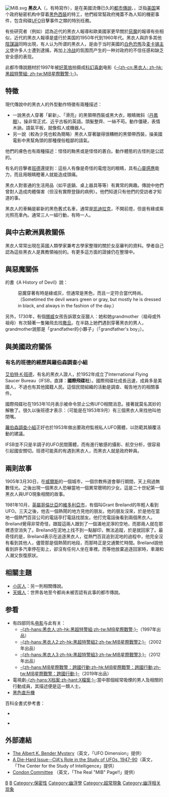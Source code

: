 {{noteTA
|1=zh-cn:罗伯森调查小组; zh-tw:羅伯森調查小組; zh-hk:羅拔臣調查小組;
}}
{{otheruses|other=同名电影|黑衣人 (电影)}}
{{主條目消歧義|本條目介紹的是'''美國一個穿着黑色西裝的特工'''。關於香港俗称为「黑衣人」的激進派示威者，詳見'''[[黑群|黑群]]'''。}}
[[File:MiB.svg|thumb]]
'''黑衣人'''（{{lang-en|'''Men in black'''}}，有時寫作{{lang|en|'''MIB'''}}），是在美國流傳已久的[[都市傳說|都市傳說]]、{{link-en|UFO陰謀論|UFO conspiracy theory}}，泛指[[美国|美国]]某个政府秘密机构中穿着[[西裝|黑色西裝]]的特工，他們經常幫政府掩蓋不為人知的機密事件，包含飛碟[[不明飛行物|UFO]]目擊事件之類的特別任務。

有些研究者（例如{{link-en|John Keel|John Keel}}）認為近代的黑衣人報導和歐美國家更早關於[[惡魔|惡魔]]的報導有些相似，近代的黑衣人報導是盛行於美国的1950年代到1960年代。黑衣人與許多其他[[陰謀論|陰謀論]]同時出現，有人认为所谓的黑衣人，是由于当时美國的[[白色恐怖|白色恐怖]]及[[麦卡锡主义|麦卡锡主义]]使许多人士遭到逮捕，再加上[[冷战|冷战]]的氛围而产生的一种对政府的不信任感和缺乏安全感的表现。

此都市傳說題材於1997年被[[好萊塢|好萊塢]]拍摄成[[科幻|科幻]][[喜劇|喜劇]]电影《[[黑超特警組|-{zh-cn:黑衣人; zh-hk:黑超特警組; zh-tw:MIB星際戰警;}-]]》。

== 特徵 ==
現代傳說中的黑衣人的外型動作特徵有兩種描述：
* 一說黑衣人穿著「嶄新」、「滑亮」的黑領帶西裝或黑大衣，眼睛微斜（[[丹鳳眼|丹鳳眼]]）。操非常正式、近乎古板的英語。頭髮整齊、一絲不苟。動作僵硬，表情木訥，語氣平板，就像假人或機器人。
* 另一說（較為少見也較為簡略）黑衣人穿著皺得很糟糕的黑領帶西裝，操美國電影中黑幫角頭的那種俚俗粗鄙的語氣。
 
他們的膚色也有兩種描述：怪怪的黝黑或是怪怪的蒼白。動作體態的古怪則是公認的。
 
有名的目擊者[[#有名的班德的經歷與羅伯森調查小組|班德]]還提到：這些人有像是奇怪的電燈泡的眼睛，具有[[心靈感應|心靈感應]]能力，而且用眼睛瞪著人就能造成頭痛。
 
黑衣人對普通的生活用品（如平底鍋、桌上器具等等）有異常的興趣。傳說中他們曾對人造成肉體傷害（但沒有實際登錄的病例）。他們知道只有他們的受訪者才知道的事。
 
黑衣人的車輛是嶄新的黑色舊式名車，通常是[[凯迪拉克|凯迪拉克]]，不開前燈，但是有綠或紫光照亮車內。通常三人一組行動，有時一人。

== 與中古歐洲異教關係 ==
黑衣人常常出現在英國人類學家兼考古學家{{link-en|Margaret Murray|Margaret Murray}}整理的關於女巫審判的資料。學者自己認為這些黑衣人是異教領袖扮的。有更多這方面的證據仍在整理中。

== 與惡魔關係 ==
{{link-en|William Wood|William Wood}}的書《A History of Devil》說：

:惡魔穿著有時是綠或灰，但通常是黑色，而且一定符合當代時尚。
:（Sometimed the devil wears green or gray, but mostly he is dressed in black, and always in the fashion of the day.）

另外，1730年，有個[[挪威|挪威]]女孩告訴眾女巫獵人：她和她grandmother（祖母或外祖母）有次騎著一隻豬飛去找[[撒旦|撒旦]]。在半路上她們遇到穿著黑衣的男人，grandmother說那是「grandfather的小夥子」（「grandfather's boy」）。

== 與美國政府關係 ==
=== 有名的班德的經歷與羅伯森調查小組 ===
[[艾伯特·K·班德|艾伯特·K·班德]]，有名的黑衣人證人，於1952年成立了International Flying Saucer Bureau（IFSB，直譯：'''國際飛碟社'''）。國際飛碟社成長迅速，成員多是美國人，不過也有其他國籍人民。這個民間組織的活動是調查、報告地方的相關事件。

國際飛碟社在1953年10月表示被命令禁止公佈UFO相關消息。接著就莫名其妙的解散了。很久以後班德才表示：（可能是在1953年9月）有三個黑衣人來找他叫他閉嘴。

[[羅伯森調查小組|羅伯森調查小組]]正好也於1953年做出要政府監視私人UFO團體，以防範其顛覆活動的建議。

IFSB並不只是半調子的UFO民間團體，而有進行敏感的攝影、航空分析，很容易引起國安關切。班德可能真的有遇到黑衣人，而黑衣人就是政府幹員。

== 兩則故事 ==
1905年3月30日，在[[威爾斯|威爾斯]]的一個城市，一個宗教佈道會舉行期間，天上飛過無數怪光。之後出現一個黑衣人恐嚇當地一個異常聰明的少女。這是二十世紀第一個黑衣人與UFO現象相關的故事。

1981年10月，[[英屬哥倫比亞|英屬哥倫比亞]]的[[維多利亞市|維多利亞市]]，有個叫Grant Breiland的年輕人看到UFO。三天之後，他去一個熱鬧的地方見他的朋友。他的朋友沒來，於是他在當地一個熱門百貨公司的電話亭打電話找朋友。他打完電話後看到兩個黑衣人。Breiland覺得非常奇怪，跟蹤這兩人跟到了一個滿地泥濘的空地，而那兩人就在那裡憑空消失了。Breiland在泥地上找不到一點腳印，無法追蹤，於是就回家了。最奇怪的是，Breiland表示在追逐黑衣人，從熱門百貨追到泥地的過程中，他完全沒有看到其他人，儘管那是個熱鬧的地段，而那時正是交通繁忙時間。Breiland說他看到許多汽車停在街上，卻沒有任何人坐在車裡。而等他放棄追逐回家時，車潮和人潮又恢復原狀。

== 相關主題 ==
* [[小灰人|小灰人]]：另一則相關傳說。
* [[天蛾人|天蛾人]]：世界各地至今都尚未被否認有此事的都市傳說。

== 参看 ==
*有四部同名[[电影|电影]]与此有关：
** [[黑超特警組|-{zh-hans:黑衣人;zh-hk:黑超特警組;zh-tw:MIB星際戰警;}-]]（1997年出品）
** [[黑超特警組2|-{zh-hans:黑衣人2;zh-hk:黑超特警組2;zh-tw:MIB星際戰警2;}-]]（2002年出品）
** [[黑衣人3|-{zh-hans:黑衣人3;zh-hk:黑超特警組3;zh-tw:MIB星際戰警3;}-]]（2012年出品）
** [[MIB星際戰警：跨國行動|-{zh-hans:MIB星際戰警：跨國行動;zh-hk:MIB星際戰警：跨國行動;zh-tw:MIB星際戰警：跨國行動;}-]]（2019年出品）
* 電視劇[[X檔案|-{zh-hans:X档案;zh-hant:X檔案;}-]]:當中那個經常吸煙的男人及相關的行動成員，其描述便是這一類人士。
*[[黑色直升機|黑色直升機]]

百科全書式參考書：
* <span id="James"></span>{{Book reference 3|author=James R. Lewis|title=UFOs and popular culture : an encyclopedia of contemporary myth|location=美國|publisher=Santa Barbara|year=2000|ISBN=1576072657}}

* <span id="David"></span>{{Book reference 3|author=David Ritchie|title=UFO: The Definitive Guide to UFO and Related Phenomena|url=https://archive.org/details/ufodefinitivegui00ritc|location=美國|publisher=Facts on File|year=1994|ISBN=081602894X}}

== 外部連結 ==
* [https://web.archive.org/web/20041221183606/http://100megsfree4.com/farshores/bender.htm The Albert K. Bender Mystery]（英文，「UFO Dimension」提供）
* [https://web.archive.org/web/20050105030249/http://www.odci.gov/csi/studies/97unclass/ufo.html A Die-Hard Issue--CIA's Role in the Study of UFOs, 1947-90]（英文，「The Center for the Study of Intelligence」提供）
*[http://members.tripod.com/~RealMIB/condon.html Condon Committee] {{Wayback|url=http://members.tripod.com/~RealMIB/condon.html |date=20050904134558 }}（英文，「The Real "MIB" Page!!」提供）

{{不明飛行物}}
{{阴谋论}}
{{DEFAULTSORT:Men in Black}}
[[Category:都市傳說|B]]
[[Category:美國陰謀論|B]]
[[Category:保密性|Category:保密性]]
[[Category:幽浮學|Category:幽浮學]]
[[Category:超常現象|Category:超常現象]]
[[Category:幽浮相关现象|Category:幽浮相关现象]]